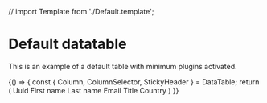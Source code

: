 // import Template from './Default.template';


<Meta title="Library/DataTable" component={DataTable} />

# Default datatable

This is an example of a default table with minimum plugins activated.

<Canvas>
  <Story name="DefaultStory">
      {() => {
      const { Column, ColumnSelector, StickyHeader } = DataTable;
      return (
          <DataTable data={users(10)}>
            <Column id="id">Uuid</Column>
            <Column id="firstname">First name</Column>
            <Column id="lastname">Last name</Column>
            <Column id="email">Email</Column>
            <Column id="title">Title</Column>
            <Column id="country">Country</Column>
        </DataTable>
      )
    }}
  </Story>
</Canvas>
